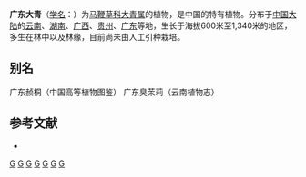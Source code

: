{{Speciesbox 
| taxon = Clerodendrum kwangtungense
| authority = Hand.-Mazz.
}}
'''广东大青'''（[[学名|学名]]：{{lang|la|''Clerodendrum kwangtungense''}}）为[[马鞭草科|马鞭草科]][[大青属|大青属]]的植物，是中国的特有植物。分布于[[中国大陆|中国大陆]]的[[云南|云南]]、[[湖南|湖南]]、[[广西|广西]]、[[贵州|贵州]]、[[广东|广东]]等地，生长于海拔600米至1,340米的地区，多生在林中以及林缘，目前尚未由人工引种栽培。

== 别名 ==
广东赪桐（中国高等植物图鉴） 广东臭茉莉（云南植物志）

== 参考文献 ==
<div class="references-small">
* {{cite web| url =http://www.bioinfo.cn/db05/KmzwSpecies.php?action=view&id=24040| title =广东大青| work =《中国高等植物数据库全库》| publisher =中国科学院微生物研究所| author =昆明植物研究所| accessdate =2009-02-25| deadurl =yes| archiveurl =https://web.archive.org/web/20160305045552/http://www.bioinfo.cn/db05/KmzwSpecies.php?action=view&id=24040| archivedate =2016-03-05}}
</div>
{{Taxonbar|from=Q11061680}}

[[Category:大青属|G]]
[[Category:中國特有植物|G]]
[[Category:广东植物|G]]
[[Category:云南植物|G]]
[[Category:湖南植物|G]]
[[Category:广西植物|G]]
[[Category:贵州植物|G]]